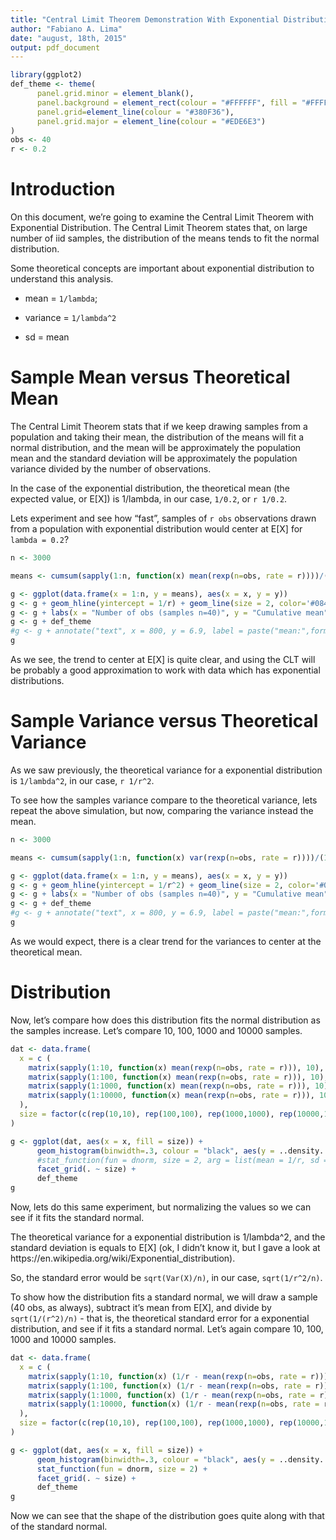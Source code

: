```yaml
---
title: "Central Limit Theorem Demonstration With Exponential Distributions"
author: "Fabiano A. Lima"
date: "august, 18th, 2015"
output: pdf_document
---
```


```r
library(ggplot2)
def_theme <- theme(
      panel.grid.minor = element_blank(), 
      panel.background = element_rect(colour = "#FFFFFF", fill = "#FFFFFF"), 
      panel.grid=element_line(colour = "#380F36"),
      panel.grid.major = element_line(colour = "#EDE6E3")
)
obs <- 40
r <- 0.2
```


# Introduction

On this document, we're going to examine the Central Limit Theorem with Exponential Distribution. The Central Limit Theorem states that, on large number of iid samples, the distribution of the means tends to fit the normal distribution.

Some theoretical concepts are important about exponential distribution to understand this analysis. 

* mean = `1/lambda`;

* variance = `1/lambda^2`

* sd = mean

# Sample Mean versus Theoretical Mean

The Central Limit Theorem stats that if we keep drawing samples from a population and taking their mean, the distribution of the means will fit a normal distribution, and the mean will be approximately the population mean and the standard deviation will be approximately the population variance divided by the number of observations.

In the case of the exponential distribution, the theoretical mean (the expected value, or E[X]) is 1/lambda, in our case, `1/0.2`, or `r 1/0.2`.

Lets experiment and see how "fast", samples of `r obs` observations drawn from a population with exponential distribution would center at E[X] for `lambda = 0.2`?


```r
n <- 3000

means <- cumsum(sapply(1:n, function(x) mean(rexp(n=obs, rate = r))))/(1:n)

g <- ggplot(data.frame(x = 1:n, y = means), aes(x = x, y = y))
g <- g + geom_hline(yintercept = 1/r) + geom_line(size = 2, color='#084C61')
g <- g + labs(x = "Number of obs (samples n=40)", y = "Cumulative mean")
g <- g + def_theme
#g <- g + annotate("text", x = 800, y = 6.9, label = paste("mean:",formatC(means[n - 1], digits = 2)))
g
```

As we see, the trend to center at E[X] is quite clear, and using the CLT will be probably a good approximation to work with data which has exponential distributions.

# Sample Variance versus Theoretical Variance

As we saw previously, the theoretical variance for a exponential distribution is `1/lambda^2`, in our case, `r 1/r^2`.

To see how the samples variance compare to the theoretical variance, lets repeat the above simulation, but now, comparing the variance instead the mean.


```r
n <- 3000

means <- cumsum(sapply(1:n, function(x) var(rexp(n=obs, rate = r))))/(1:n)

g <- ggplot(data.frame(x = 1:n, y = means), aes(x = x, y = y))
g <- g + geom_hline(yintercept = 1/r^2) + geom_line(size = 2, color='#084C61')
g <- g + labs(x = "Number of obs (samples n=40)", y = "Cumulative mean")
g <- g + def_theme
#g <- g + annotate("text", x = 800, y = 6.9, label = paste("mean:",formatC(means[n - 1], digits = 2)))
g
```

As we would expect, there is a clear trend for the variances to center at the theoretical mean.

# Distribution

Now, let's compare how does this distribution fits the normal distribution as the samples increase. Let's compare 10, 100, 1000 and 10000 samples.


```r
dat <- data.frame(
  x = c (
    matrix(sapply(1:10, function(x) mean(rexp(n=obs, rate = r))), 10),
    matrix(sapply(1:100, function(x) mean(rexp(n=obs, rate = r))), 10),
    matrix(sapply(1:1000, function(x) mean(rexp(n=obs, rate = r))), 10),
    matrix(sapply(1:10000, function(x) mean(rexp(n=obs, rate = r))), 10)
  ),
  size = factor(c(rep(10,10), rep(100,100), rep(1000,1000), rep(10000,10000)))
)

g <- ggplot(dat, aes(x = x, fill = size)) + 
      geom_histogram(binwidth=.3, colour = "black", aes(y = ..density..)) + 
      #stat_function(fun = dnorm, size = 2, arg = list(mean = 1/r, sd = sqrt(1/r^2/obs))) +
      facet_grid(. ~ size) +
      def_theme
g

```

Now, lets do this same experiment, but normalizing the values so we can see if it fits the standard normal.

The theoretical variance for a exponential distribution is 1/lambda^2, and the standard deviation is equals to E[X] (ok, I didn't know it, but I gave a look at https://en.wikipedia.org/wiki/Exponential_distribution). 

So, the standard error would be `sqrt(Var(X)/n)`, in our case, `sqrt(1/r^2/n)`. 

To show how the distribution fits a standard normal, we will draw a sample (40 obs, as always), subtract it's mean from E[X], and divide by `sqrt(1/(r^2)/n)` - that is, the theoretical standard error for a exponential distribution, and see if it fits a standard normal. Let's again compare 10, 100, 1000 and 10000 samples.

```r
dat <- data.frame(
  x = c (
    matrix(sapply(1:10, function(x) (1/r - mean(rexp(n=obs, rate = r)))/ sqrt(1/(r^2)/obs)), 10),
    matrix(sapply(1:100, function(x) (1/r - mean(rexp(n=obs, rate = r)))/ sqrt(1/(r^2)/obs)), 10),
    matrix(sapply(1:1000, function(x) (1/r - mean(rexp(n=obs, rate = r)))/ sqrt(1/(r^2)/obs)), 10),
    matrix(sapply(1:10000, function(x) (1/r - mean(rexp(n=obs, rate = r)))/ sqrt(1/(r^2)/obs)), 10)
  ),
  size = factor(c(rep(10,10), rep(100,100), rep(1000,1000), rep(10000,10000)))
)

g <- ggplot(dat, aes(x = x, fill = size)) + 
      geom_histogram(binwidth=.3, colour = "black", aes(y = ..density..)) + 
      stat_function(fun = dnorm, size = 2) +
      facet_grid(. ~ size) +
      def_theme
g
```

Now we can see that the shape of the distribution goes quite along with that of the standard normal. 


